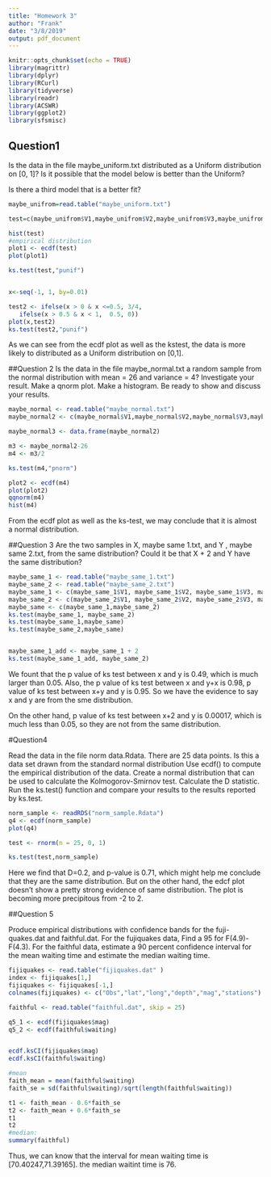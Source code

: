 ```yaml
---
title: "Homework 3"
author: "Frank"
date: "3/8/2019"
output: pdf_document
---
```


```r
knitr::opts_chunk$set(echo = TRUE)
library(magrittr)
library(dplyr)
library(RCurl)
library(tidyverse)
library(readr)
library(ACSWR)
library(ggplot2)
library(sfsmisc)
```

## Question1 
Is the data in the file maybe_uniform.txt distributed as a Uniform distribution on [0, 1]? Is it possible that the model below is better than the Uniform?


Is there a third model that is a better fit?

```r
maybe_unifrom=read.table("maybe_uniform.txt")

test=c(maybe_unifrom$V1,maybe_unifrom$V2,maybe_unifrom$V3,maybe_unifrom$V4,maybe_unifrom$V5)

hist(test)
#empirical distribution
plot1 <- ecdf(test)
plot(plot1)

ks.test(test,"punif")


x<-seq(-1, 1, by=0.01)

test2 <- ifelse(x > 0 & x <=0.5, 3/4,
   ifelse(x > 0.5 & x < 1,  0.5, 0))
plot(x,test2)
ks.test(test2,"punif")
```

As we can see from the ecdf plot as well as the kstest, the data is more likely to distributed as a Uniform distribution on [0,1].



##Question 2
Is the data in the file maybe_normal.txt a random sample from the normal distribution with mean = 26 and variance = 4? Investigate your result. Make a qnorm plot. Make a histogram. Be ready to show and discuss your results.

```r
maybe_normal <- read.table("maybe_normal.txt")
maybe_normal2 <- c(maybe_normal$V1,maybe_normal$V2,maybe_normal$V3,maybe_normal$V4,maybe_normal$V5)

maybe_normal3 <- data.frame(maybe_normal2)

m3 <- maybe_normal2-26
m4 <- m3/2

ks.test(m4,"pnorm")

plot2 <- ecdf(m4)
plot(plot2)
qqnorm(m4)
hist(m4)


```

From the ecdf plot as well as the ks-test, we may conclude that it is almost a normal distribution.



##Question 3
Are the two samples in X, maybe same 1.txt, and Y , maybe same 2.txt, from the same distribution? Could it be that X + 2 and Y have the same distribution?

```r
maybe_same_1 <- read.table("maybe_same_1.txt")
maybe_same_2 <- read.table("maybe_same_2.txt")
maybe_same_1 <- c(maybe_same_1$V1, maybe_same_1$V2, maybe_same_1$V3, maybe_same_1$V4,maybe_same_1$V5)
maybe_same_2 <- c(maybe_same_2$V1, maybe_same_2$V2, maybe_same_2$V3, maybe_same_2$V4,maybe_same_2$V5)
maybe_same <- c(maybe_same_1,maybe_same_2)
ks.test(maybe_same_1, maybe_same_2)
ks.test(maybe_same_1,maybe_same)
ks.test(maybe_same_2,maybe_same)


maybe_same_1_add <- maybe_same_1 + 2
ks.test(maybe_same_1_add, maybe_same_2)

```

We fount that the p value of ks test between x and y is 0.49, which is much larger than 0.05. Also, the p value of ks test between x and y+x is 0.98, p value of ks test between x+y and y is 0.95. So we have the evidence to say x and y are from the sme distribution. 

On the other hand, p value of ks test between x+2 and y is 0.00017, which is much less than 0.05, so they are not from the same distribution.





#Question4 

Read the data in the file norm data.Rdata. There are 25 data points. Is this a data set drawn from the standard normal distribution Use ecdf() to compute the empirical distribution of the data. Create a normal distribution that can be used to calculate the Kolmogorov-Smirnov test. Calculate the D statistic. Run the ks.test() function and compare your results to the results reported by ks.test.

```r

norm_sample <- readRDS("norm_sample.Rdata")
q4 <- ecdf(norm_sample)
plot(q4)

test <- rnorm(n = 25, 0, 1)

ks.test(test,norm_sample)
```


Here we find that D=0.2, and p-value is 0.71, which might help me conclude that they are the same distribution. But on the other hand, the edcf plot doesn't show a pretty strong evidence of same distribution. The plot is becoming more precipitous from -2 to 2. 


##Question 5

Produce empirical distributions with confidence bands for the fuji-quakes.dat and faithful.dat. For the fujiquakes data, Find a 95 for F(4.9)-F(4.3). For the faithful data, estimate a 90 percent confidence interval for the mean waiting time and estimate the median waiting time.

```r
fijiquakes <- read.table("fijiquakes.dat" ) 
index <- fijiquakes[1,]
fijiquakes <- fijiquakes[-1,]
colnames(fijiquakes) <- c("Obs","lat","long","depth","mag","stations")

faithful <- read.table("faithful.dat", skip = 25)

q5_1 <- ecdf(fijiquakes$mag)
q5_2 <- ecdf(faithful$waiting)


ecdf.ksCI(fijiquakes$mag)
ecdf.ksCI(faithful$waiting)
```


```r

#mean 
faith_mean = mean(faithful$waiting)
faith_se = sd(faithful$waiting)/sqrt(length(faithful$waiting))

t1 <- faith_mean - 0.6*faith_se
t2 <- faith_mean + 0.6*faith_se
t1
t2
#median: 
summary(faithful)
```
Thus, we can know that the interval for mean waiting time is [70.40247,71.39165]. the median waitint time is 76. 



